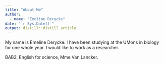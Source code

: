 ```yaml
---
title: "About Me"
author:
  - name: "Emeline Derycke" 
date: "`r Sys.Date()`"
output: distill::distill_article
---
```

My name is Emeline Derycke. I have been studying at the UMons in biology for one  whole year. I would like to work as a researcher.
  
BAB2, English for science, Mme Van Lancker.

